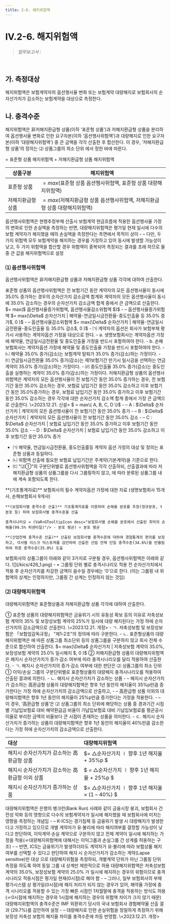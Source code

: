 ```yaml
---
title: 2-6. 해지위험액
---
```

# IV.2-6. 해지위험액

> _업무보고서 :_ <OverlayDemo id ="AI724"/>
<br/>

## 가. 측정대상 
해지위험액은 보험계약자의 옵션행사율 변화 또는 보험계약 대량해지로 보험회사의 순자산가치가 감소하는 보험계약을 대상으로 측정한다.

## 나. 충격수준 
해지위험액은 非저해지환급형 상품(이하 ‘표준형 상품’)과 저해지환급형 상품을 분리하여 옵션행사율 변화로 인한 요구자본(이하 ‘옵션행사위험액’)과 대량해지로 인한 요구자본(이하 ‘대량해지위험액’) 
중 큰 금액을 각각 산출한 후 합산한다. 이 경우, ‘저해지환급형 상품’의 정의는 <OverlayDemo id="421_마" /> ⑵ 상품그룹의 최소 단위 <GTooltip label="②저해지환급형 상품" desc="저해지환급형 상품이란 동일한 보장내용을 담고 있는 非저해지환급형 상품 대비 일정기간내 해지시 해약환급금이 없거나 현저히 낮은 상품을 의미한다."/>에서 정한 바에 따른다. 

<GMath title="해지위험액">
 = 표준형 상품 해지위험액 + 저해지환급형 상품 해지위험액

|상품구분|해지위험액|
|--|--|
|표준형 상품 | $= max($표준형 상품 옵션행사위험액, 표준형 상품 대량해지위험액$)$|
|저해지환급형 상품| $= max($저해지환급형 상품 옵션행사위험액, 저해지환급형 상품 대량해지위험액$)$|
</GMath>

<Accordion  activeIndex={[]}>
<AccordionTab header="옵션행사위험액과 대량해지위험액 중 큰 값으로 설정하는 이유">
    옵션행사위험액은 현행추정부채 산출시 보험계약 현금흐름에 적용한 옵션행사율 가정의 변화로 인한 손실액을 측정하는 반면, 대량해지위험액은 평가일 현재 일시에 다수의 보험 계약자가 해지했을 때의 손실액을 측정한다는 측면에서 목적이 상이
    - – 다만, 두 가지 위험액 모두 보험계약을 해지하는 경우를 가정하고 있어 동시에 발생할 가능성이 낮고, 두 가지 위험액을 합산할 경우 위험액이 중복되어 측정되는 결과를 초래 하므로 둘 중 큰 값을 해지위험액으로 설정
</AccordionTab>
</Accordion>

### ⑴ 옵션행사위험액

옵션행사위험액은 非저해지환급형 상품과 저해지환급형 상품 각각에 대하여 산출한다.

<TabView>
<TabPanel header="① 표준형 상품 ">
표준형 상품의 옵션행사위험액은 전 보험기간 동안 계약자의 모든 옵션행사율이 동시에 35.0% 증가하는 경우의 순자산가치 감소금액 합계와 계약자의 모든 옵션행사율이 동시에 35.0% 감소하는 경우의 순자산가치 감소금액 합계 중에서 큰 금액으로 산출한다.
<GMath title="표준형 상품의 옵션행사위험액">
 $= max($ 옵션행사율증가위험액, 옵션행사율감소위험액 $)$
<GCmt>
- – 옵션행사율증가위험액 $= max(\Delta$ 순자산가치 | 해약율･연금일시금전환율･중도인출율 등 35.0% 증가$, 0 )$
- – 옵션행사율감소위험액 $= max(\Delta$ 순자산가치 | 해약율･연금일시금전환율･중도인출율 등 35.0% 감소$, 0 )$
</GCmt>
</GMath>
- ㈀ 계약자의 옵션은 회사가 보험부채 평가시 사용하는 계약자옵션 가정을 대상으로 한다.
  - a. 생명보험회사는 계약자옵션 가정에 해약율, 연금일시금전환율 및 중도인출율 가정을 반드시 포함하여야 한다.
  - b. 손해보험회사는 계약자옵션 가정에 해약율 및 중도인출율 가정을 반드시 포함하여야 한다.
- ㈁ 해약율 35.0% 증가(감소)는 보험계약 탈퇴가 35.0% 증가(감소)하는 가정이다.
- ㈂ 연금일시금전환율 35.0% 증가(감소)는 제1보험기간 만기시 일시금을 선택하는 연금계약이 35.0% 증가(감소)하는 가정이다.
- ㈃ 중도인출율 35.0% 증가(감소)는 중도인출을 실행하는 계약이 35.0% 증가(감소)하는 가정이다.

</TabPanel>
<TabPanel header="② 저해지환급형 상품 ">
저해지환급형 상품의 옵션행사위험액은 계약자의 모든 옵션행사율이 전 보험기간 동안 35.0% 증가하는 경우, 전 보험기간 동안 35.0% 감소하는 경우, 보험료 납입기간 동안 35.0% 감소하고 이후 보험기간 동안 35.0%증가하는 경우, 보험료 납입기간 동안 35.0% 증가하고 이후 보험기간 동안 35.0% 감소하는 경우 각각에 대한 순자산가치 감소액 합계 중에서 가장 큰 금액으로 산출한다. \<2023.12.21. 신설>
<GMath title ="저해지환급형 상품의 옵션행사위험액">
$ = max\{ A, B, C, D \}$
<GCmt>
- – A : $\Delta$ 순자산가치 | 계약자의 모든 옵션행사율이 전 보험기간 동안 35.0% 증가
- – B : $\Delta$ 순자산가치 | 계약자의 모든 옵션행사율이 전 보험기간 동안 35.0% 감소
- – C : $\Delta$ 순자산가치 | 보험료 납입기간 동안 35.0% 증가하고 이후 보험기간 동안 35.0% 감소
- – D : $\Delta$ 순자산가치 | 보험료 납입기간 동안 35.0% 감소하고 이후 보험기간 동안 35.0% 증가
</GCmt>
</GMath>

- ㈀ 해약율, 연금일시금전환율, 중도인출률등 계약자 옵션 가정의 대상 및 정의는 표준형 상품과 동일하다.
- ㈁ 위험액 산출에 필요한 보험료 납입기간은 주계약(기본계약)을 기준으로 한다.
- ㈂ <OverlayDemo id ="421_마"/>"⑵①"의 구분단위별로 옵션행사위험액을 각각 산출하되, 산출결과에 따라 저해지환급형 상품의 상품그룹을 다시 그룹핑하지 않고, <OverlayDemo id ="421_마"/>에 따라 분류된 상품그룹 내에 계속 포함되도록 한다.

</TabPanel>
</TabView>

<Accordion  activeIndex={[]}>
<AccordionTab header="옵션행사위험액의 충격수준 도출 근거">
    **(기초통계자료)** 보험회사의 필수 계약자옵션 가정<GTooltipIcon desc="생명보험회사(해약율, 연금일시금전환율, 중도인출율), 손해보험회사(해약율, 중도인출율)"/>에 대한 자료<GTooltipIcon desc="통계기간 미달, 기초통계 불안정 등 통계적 신뢰성이 부족한 보험회사의 통계는 분석에서 제외"/> (생명보험회사 15개사, 손해보험회사 9개사)
 
    **(보험회사별 충격수준 산출)** 기초통계자료를 이용하여 손해율 분포를 추정(정규분포, t분포 등) 하여 보험회사별 충격수준을 산출

    충격시나리오 = (VaR<GTooltipIcon desc="보험회사별 손해율 분포에서 산출된 최악의 손해율(99.5% 퍼센타일)"/> - 분포 평균) ÷ 분포 평균

    **(산업전체 충격수준 산출)** 산출된 보험회사별 충격수준에 대하여 경험통계의 편의를 보정하고, 각사별 리스크 익스포져를 감안하여 산출한 산업 전체 단일 충격수준(34.6%)을 반올림하여 최종 충격수준(35.0%) 도출

</AccordionTab>
<AccordionTab header="옵션행사위험액 산출 예시">
    보험회사의 상품그룹이 아래와 같이 3가지로 구분될 경우, 옵션행사위험액은 아래와 같다.
    ![](/kics/426_1.png)
    <GCmt>
    - • 그룹핑 단위 별로 충격시나리오 적용 전 순자산가치에서 적용 후 순자산가치를 차감한 금액이 음수일 경우에는 '0'으로 한다. (이는 그룹핑 내 위험액의 상계는 인정하지만, 그룹핑 간 상계는 인정하지 않는 것임)
    </GCmt>
</AccordionTab>
</Accordion>

### ⑵ 대량해지위험액

대량해지위험액은 표준형상품과 저해지환급형 상품 각각에 대하여 산출한다.

<TabView>
<TabPanel header="① 표준형 상품">
① 표준형 상품의 대량해지위험액은 금융위기 시의 유동성 확보 등의 이유로 저축성보험 계약의 35% 및 보장성보험 계약의 25%가 일시에 대량 해지된다는 가정 하에 순자산가치의 감소금액으로 산출한다. \<2023.12.21. 개정>
- ㄱ. 저축성보험 및 보장성보험은 「보험업감독규정」 "제1-2조"의 정의에 따라 구분한다.
- ㄴ. 표준형상품의 대량해지위험액은 <OverlayDemo id="421_마" />에 따른 상품그룹 최소단위 등의 상품그룹을 구분하지 않고 회사 전체 수준으로 합산하여 산출한다.

<GMath title="표준형 상품의 대량해지위험액">
 $= max(\Delta$ 순자산가치 | 저축성보험 계약의 35.0%, 보장성보험 계약의 25.0% 일시해지 $, 0 )$
</GMath>
</TabPanel>
<TabPanel header="② 저해지환급형 상품 ">
② 저해지환급형 상품의 대량해지위험액은 해지시 순자산가치가 증가·감소 여부에 따라 충격시나리오를 달리 적용하여 산출한다.
- ㄱ. 해지시 순자산가치의 증가·감소 여부에 대한 판단은  <OverlayDemo id="421_마" />⑵ 상품그룹의 최소 단위 ① 이익/손실 그룹의 구분단위별로 표준형상품의 대량해지 충격시나리오를 적용하여 산출된 결과에 의한다.
- ㄴ. 해지시 순자산가치가 감소하는 상품 
  - – 해지시 순자산가치가 감소하는 高환급형 상품의 대량해지험액은 향후 1년 동안의 해지율이 35%p만큼 증가한다는 가정 하에 순자산가치의 감소금액으로 산출하고, 
  - – 高환급형 상품 이외의 대량해지험액은 향후 1년 동안의 해지율이 25%p만큼 증가한다는 가정을 적용한다. 
  - – 이 경우, ‘高환급형 상품’은 <OverlayDemo id="421_마" />⑵ 상품그룹의 최소 단위에 해당하는 상품 중 경과기간 시점별 기납입보험료 대비 해약환급금 비율이 기납입보험료 대비 기납입보험료를 평균공시이율로 부리한 금액의 비율보다 큰 시점이 존재하는 상품을 의미한다.
- ㄷ. 해지시 순자산가치가 증가하는 상품의 대량해지험액은 향후 1년 동안의 해지율이 40%만큼 감소한다는 가정 하에 순자산가치의 감소금액으로 산출한다.

<GMath title="저해지환급형 상품의 대량해지위험액">

|대상|대량해지위험액|
|:--|:--|
|해지시 순자산가치가 감소하는 高환급형 상품|  $= △순자산가치 ∣ 향후 1년 해지율 + 35\%p $|
|해지시 순자산가치가 감소하는 高환급형 이외 상품| $ = △순자산가치 ∣ 향후 1년 해지율 + 25\%p $|
|해지시 순자산가치가 증가하는 상품| $= △순자산가치 ∣ 향후 1년 해지율 × (1 – 40\%) $|

</GMath>
</TabPanel>
</TabView>


<Accordion  activeIndex={[]}>
<AccordionTab header="대량해지위험액에 대해 저축성보험 계약의 35.0%, 보장성보험 계약의 25.0%가 일시에 해지한다고 가정하는 이유">
    대량해지위험액은 은행의 뱅크런(Bank Run) 사례와 같이 금융시장 붕괴, 보험회사 건전성 악화 등의 영향으로 다수의 보험계약자가 일시에 해지했을 때 보험회사에 미치는 영향을 측정하는 개념임
    - – K-ICS는 경기침체 등 금융위기 발생 시 대량해지가 발생한다고 가정하고 있으므로 개별 계약자가 유·불리에 따라 해지여부를 결정할 가능성이 낮다고 판단하여, 이익계약·손실 계약으로 구분하지 않고 전체 계약이 일시에 해지하는 가정을 적용<GTooltipIcon desc="SolvencyII도 K-ICS와 동일하게 보유계약 전체가 일시에 해지한다고 가정"/>(☞대량해지위험액에 대해서는 이익그룹과 손실그룹 간 상계를 허용하는 구조)
    - – 반면, ICS는 금융위기가 발생하더라도 계약자가 유·불리에 따라 보험상품 해지 여부를 선택할 수 있다고 판단하여 해지 시 순자산가치가 감소하는 계약(Lapse sensitive)만 대상 으로 대량해지위험을 측정하되, 개별계약 단위가 아닌 그룹핑 단위 측정을 하도록 하여 동일 그룹 내 상계만 제한적으로 허용
</AccordionTab>
<AccordionTab header="대량해지위험액의 충격 시나리오 적용시점">
    대량해지위험액은 저축성보험 계약의 35.0%, 보장성보험 계약의 25.0% 가 일시에 해지하는 경우의 위험이므로 충격 시나리오 적용시점은 평가일 현재(0시점)로 해야 함
    - – 그러나, 일부 보험회사의 부채평가시스템 상 평가일(0시점)에 해지 처리가 되지 않는 경우가 있어, 해약율 가정에 충격 시나리오를 적용할 수 있는 가장 빠른 시점인 1차월말에 충격을 적용하는 방식도 허용(☞0시점에 해지하는 경우와 1시점에 해지하는 경우의 위험액 차이가 크지 않기 때문)
</AccordionTab>
<AccordionTab header="대량해지위험액의 충격수준 도출 근거">
    대량해지위험액의 충격수준은 IMF 외환위기 당시의 국내 보험회사 경험해약율 산출 결과 (29.7%)를 감안하여 설정
    - – 대량해지로 인한 손실위험을 정밀하게 측정하기 위해 보장성 저축성 보험의 해지율 차이를 충격수준에 차등 반영함. \<2023.12.21. 개정>
</AccordionTab>
</Accordion>
